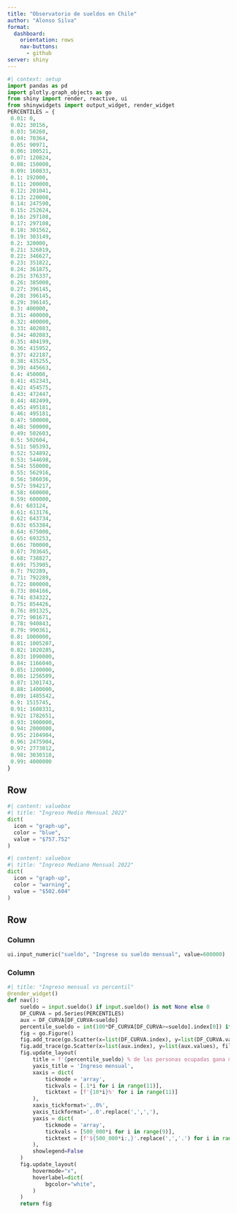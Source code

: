 ```yaml
---
title: "Observatorio de sueldos en Chile"
author: "Alonso Silva"
format: 
  dashboard:
    orientation: rows
    nav-buttons: 
      - github
server: shiny
---
```


```python
#| context: setup
import pandas as pd
import plotly.graph_objects as go
from shiny import render, reactive, ui
from shinywidgets import output_widget, render_widget
PERCENTILES = {
 0.01: 0,
 0.02: 30156,
 0.03: 50260,
 0.04: 70364,
 0.05: 90971,
 0.06: 100521,
 0.07: 120824,
 0.08: 150000,
 0.09: 160833,
 0.1: 192000,
 0.11: 200000,
 0.12: 201041,
 0.13: 220000,
 0.14: 247590,
 0.15: 252624,
 0.16: 297108,
 0.17: 297108,
 0.18: 301562,
 0.19: 303149,
 0.2: 320000,
 0.21: 326819,
 0.22: 346627,
 0.23: 351822,
 0.24: 361875,
 0.25: 376337,
 0.26: 385000,
 0.27: 396145,
 0.28: 396145,
 0.29: 396145,
 0.3: 400000,
 0.31: 400000,
 0.32: 400000,
 0.33: 402083,
 0.34: 402083,
 0.35: 404199,
 0.36: 415952,
 0.37: 422187,
 0.38: 435255,
 0.39: 445663,
 0.4: 450000,
 0.41: 452343,
 0.42: 454575,
 0.43: 472447,
 0.44: 482499,
 0.45: 495181,
 0.46: 495181,
 0.47: 500000,
 0.48: 500000,
 0.49: 502603,
 0.5: 502604,
 0.51: 505393,
 0.52: 524892,
 0.53: 544698,
 0.54: 550000,
 0.55: 562916,
 0.56: 586036,
 0.57: 594217,
 0.58: 600000,
 0.59: 600000,
 0.6: 603124,
 0.61: 613176,
 0.62: 643734,
 0.63: 653384,
 0.64: 675000,
 0.65: 693253,
 0.66: 700000,
 0.67: 703645,
 0.68: 738827,
 0.69: 753905,
 0.7: 792289,
 0.71: 792289,
 0.72: 800000,
 0.73: 804166,
 0.74: 834322,
 0.75: 854426,
 0.76: 891325,
 0.77: 901671,
 0.78: 940843,
 0.79: 990361,
 0.8: 1000000,
 0.81: 1005207,
 0.82: 1020285,
 0.83: 1090000,
 0.84: 1166040,
 0.85: 1200000,
 0.86: 1256509,
 0.87: 1301743,
 0.88: 1400000,
 0.89: 1485542,
 0.9: 1515745,
 0.91: 1608331,
 0.92: 1782651,
 0.93: 1900000,
 0.94: 2000000,
 0.95: 2104904,
 0.96: 2475904,
 0.97: 2773012,
 0.98: 3030318,
 0.99: 4000000
}
```

## Row {height="30%"}

```python
#| content: valuebox
#| title: "Ingreso Medio Mensual 2022"
dict(
  icon = "graph-up",
  color = "blue",
  value = "$757.752"
)
```

```python
#| content: valuebox
#| title: "Ingreso Mediano Mensual 2022"
dict(
  icon = "graph-up",
  color = "warning",
  value = "$502.604"
)
```

## Row  {height="70%"}

### Column {width="20%"}
```python
ui.input_numeric("sueldo", "Ingrese su sueldo mensual", value=600000)
```

### Column {width="80%"}

```python
#| title: "Ingreso mensual vs percentil"
@render_widget()
def nav():
    sueldo = input.sueldo() if input.sueldo() is not None else 0
    DF_CURVA = pd.Series(PERCENTILES)
    aux = DF_CURVA[DF_CURVA<sueldo]
    percentile_sueldo = int(100*DF_CURVA[DF_CURVA>=sueldo].index[0]) if sueldo<=DF_CURVA.iloc[-1] else 99
    fig = go.Figure()
    fig.add_trace(go.Scatter(x=list(DF_CURVA.index), y=list(DF_CURVA.values), hovertemplate='Sueldo mensual: %{y:$,.0f}<extra></extra>'))
    fig.add_trace(go.Scatter(x=list(aux.index), y=list(aux.values), fill='tozeroy', hovertemplate='<extra></extra>'))
    fig.update_layout(
    	title = f'{percentile_sueldo} % de las personas ocupadas gana menos que usted.',
    	yaxis_title = 'Ingreso mensual',
    	xaxis = dict(
    		tickmode = 'array',
    		tickvals = [.1*i for i in range(11)],
    		ticktext = [f'{10*i}%' for i in range(11)]
    	),
    	xaxis_tickformat=',.0%',
    	yaxis_tickformat=',.0'.replace(',',','),
    	yaxis = dict(
    		tickmode = 'array',
    		tickvals = [500_000*i for i in range(9)],
    		ticktext = [f'${500_000*i:,}'.replace(',','.') for i in range(9)]
    	),
    	showlegend=False
    )
    fig.update_layout(
    	hovermode="x",
    	hoverlabel=dict(
    		bgcolor="white",
    	)
    )
    return fig
```

